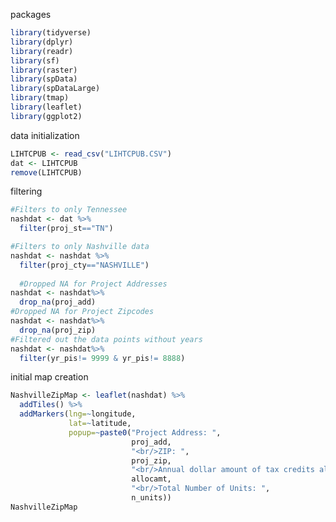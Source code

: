 packages
```r
library(tidyverse)
library(dplyr)
library(readr)
library(sf)
library(raster)
library(spData)
library(spDataLarge)
library(tmap) 
library(leaflet) 
library(ggplot2) 
```
data initialization
```r
LIHTCPUB <- read_csv("LIHTCPUB.CSV")
dat <- LIHTCPUB
remove(LIHTCPUB)
```
filtering 
```r
#Filters to only Tennessee
nashdat <- dat %>%
  filter(proj_st=="TN")

#Filters to only Nashville data
nashdat <- nashdat %>%
  filter(proj_cty=="NASHVILLE")
  
  #Dropped NA for Project Addresses
nashdat <- nashdat%>%
  drop_na(proj_add)
#Dropped NA for Project Zipcodes
nashdat <- nashdat%>%
  drop_na(proj_zip)
#Filtered out the data points without years
nashdat <- nashdat%>%
  filter(yr_pis!= 9999 & yr_pis!= 8888)
```
initial map creation
```r
NashvilleZipMap <- leaflet(nashdat) %>%
  addTiles() %>%
  addMarkers(lng=~longitude, 
             lat=~latitude,
             popup=~paste0("Project Address: ",
                           proj_add, 
                           "<br/>ZIP: ",
                           proj_zip, 
                           "<br/>Annual dollar amount of tax credits allocated: ",
                           allocamt, 
                           "<br/>Total Number of Units: ",
                           n_units))
NashvilleZipMap
```
